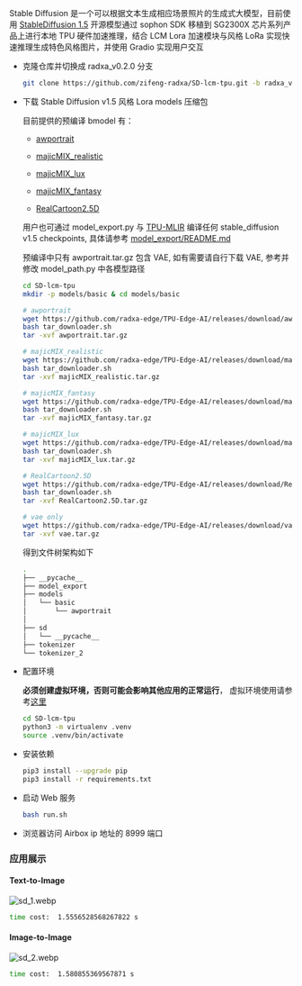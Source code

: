 Stable Diffusion 是一个可以根据文本生成相应场景照片的生成式大模型，目前使用 [StableDiffusion 1.5](https://huggingface.co/runwayml/stable-diffusion-v1-5)
开源模型通过 sophon SDK 移植到 SG2300X 芯片系列产品上进行本地 TPU 硬件加速推理，结合 LCM Lora 加速模块与风格 LoRa 实现快速推理生成特色风格图片，并使用 Gradio 实现用户交互

- 克隆仓库并切换成 radxa_v0.2.0 分支

  ```bash
  git clone https://github.com/zifeng-radxa/SD-lcm-tpu.git -b radxa_v0.2.0
  ```

- 下载 Stable Diffusion v1.5 风格 Lora models 压缩包

  目前提供的预编译 bmodel 有：

  - [awportrait](https://civitai.com/models/61170/awportrait)

  - [majicMIX_realistic](https://civitai.com/models/43331/majicmix-realistic)

  - [majicMIX_lux](https://civitai.com/models/56967/majicmix-lux)

  - [majicMIX_fantasy](https://civitai.com/models/41865/majicmix-fantasy)

  - [RealCartoon2.5D](https://civitai.com/models/218376/realcartoon-25d)

  用户也可通过 model_export.py 与 [TPU-MLIR](../../model-compile) 编译任何 stable_diffusion v1.5 checkpoints, 具体请参考 [model_export/README.md](https://github.com/zifeng-radxa/SD-lcm-tpu/blob/radxa_v0.2.0/model_export/README.md)

  预编译中只有 awportrait.tar.gz 包含 VAE, 如有需要请自行下载 VAE, 参考并修改 model_path.py 中各模型路径

  ```bash
  cd SD-lcm-tpu
  mkdir -p models/basic & cd models/basic

  # awportrait
  wget https://github.com/radxa-edge/TPU-Edge-AI/releases/download/awportrait/tar_downloader.sh
  bash tar_downloader.sh
  tar -xvf awportrait.tar.gz

  # majicMIX_realistic
  wget https://github.com/radxa-edge/TPU-Edge-AI/releases/download/majicMIX_realistic/tar_downloader.sh
  bash tar_downloader.sh
  tar -xvf majicMIX_realistic.tar.gz

  # majicMIX_fantasy
  wget https://github.com/radxa-edge/TPU-Edge-AI/releases/download/majicMIX_fantasy/tar_downloader.sh
  bash tar_downloader.sh
  tar -xvf majicMIX_fantasy.tar.gz

  # majicMIX_lux
  wget https://github.com/radxa-edge/TPU-Edge-AI/releases/download/majicMIX_lux/tar_downloader.sh
  bash tar_downloader.sh
  tar -xvf majicMIX_lux.tar.gz

  # RealCartoon2.5D
  wget https://github.com/radxa-edge/TPU-Edge-AI/releases/download/RealCartoon2.5D/tar_downloader.sh
  bash tar_downloader.sh
  tar -xvf RealCartoon2.5D.tar.gz

  # vae only
  wget https://github.com/radxa-edge/TPU-Edge-AI/releases/download/vae/vae.tar.gz
  tar -xvf vae.tar.gz
  ```

  得到文件树架构如下

  ```bash
  .
  ├── __pycache__
  ├── model_export
  ├── models
  │   └── basic
  │       └── awportrait
  │  
  ├── sd
  │   └── __pycache__
  ├── tokenizer
  └── tokenizer_2
  ```

- 配置环境

  **必须创建虚拟环境，否则可能会影响其他应用的正常运行**， 虚拟环境使用请参考[这里](../ai-tools/virtualenv_usage)

  ```bash
  cd SD-lcm-tpu
  python3 -m virtualenv .venv
  source .venv/bin/activate
  ```

- 安装依赖

  ```bash
  pip3 install --upgrade pip
  pip3 install -r requirements.txt
  ```

- 启动 Web 服务

  ```bash
  bash run.sh
  ```

- 浏览器访问 Airbox ip 地址的 8999 端口

### 应用展示

#### Text-to-Image

![sd_1.webp](/img/general-tutorial/tpu_ai/sd_1.webp)

```bash
time cost:  1.5556528568267822 s
```

#### Image-to-Image

![sd_2.webp](/img/general-tutorial/tpu_ai/sd_2.webp)

```bash
time cost:  1.580855369567871 s
```
